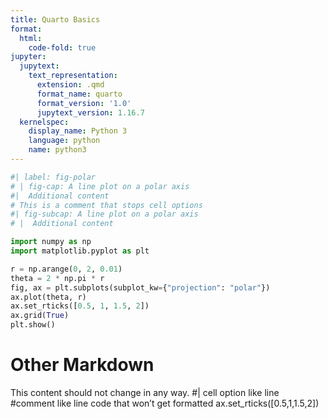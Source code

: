 ```yaml
---
title: Quarto Basics
format:
  html:
    code-fold: true
jupyter:
  jupytext:
    text_representation:
      extension: .qmd
      format_name: quarto
      format_version: '1.0'
      jupytext_version: 1.16.7
  kernelspec:
    display_name: Python 3
    language: python
    name: python3
---
```


```python
#| label: fig-polar
# | fig-cap: A line plot on a polar axis
#|  Additional content
# This is a comment that stops cell options
#| fig-subcap: A line plot on a polar axis
# |  Additional content

import numpy as np
import matplotlib.pyplot as plt

r = np.arange(0, 2, 0.01)
theta = 2 * np.pi * r
fig, ax = plt.subplots(subplot_kw={"projection": "polar"})
ax.plot(theta, r)
ax.set_rticks([0.5, 1, 1.5, 2])
ax.grid(True)
plt.show()
```

# Other Markdown
This content should not change in any way.
#| cell option like line
#comment like line
code that won't get formatted
ax.set_rticks([0.5,1,1.5,2])
